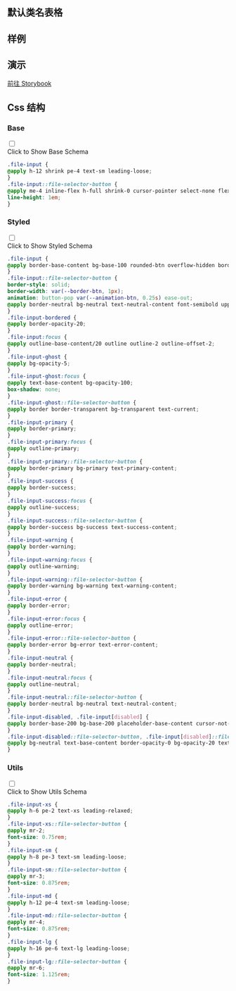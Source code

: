 
## 默认类名表格

<CssTable name="file-input" />

## 样例

<Demo></Demo>

## 演示

[前往 Storybook](https://story.ui.icebreaker.top/?path=/docs/data-entry-file-input--docs)

## Css 结构


### Base

<div className="collapse">
<input type="checkbox" /> 
<div class="collapse-title px-0">
<span class="btn">Click to Show Base Schema</span>
</div>
<div class="collapse-content"> 

```css
.file-input {
@apply h-12 shrink pe-4 text-sm leading-loose;
}
.file-input::file-selector-button {
@apply me-4 inline-flex h-full shrink-0 cursor-pointer select-none flex-wrap items-center justify-center px-4 text-center text-sm transition duration-200 ease-out;
line-height: 1em;
}
```

</div>
</div>

  

### Styled

<div className="collapse">
<input type="checkbox" /> 
<div class="collapse-title px-0">
<span class="btn">Click to Show Styled Schema</span>
</div>
<div class="collapse-content"> 

```css
.file-input {
@apply border-base-content bg-base-100 rounded-btn overflow-hidden border border-opacity-0 text-base;
}
.file-input::file-selector-button {
border-style: solid;
border-width: var(--border-btn, 1px);
animation: button-pop var(--animation-btn, 0.25s) ease-out;
@apply border-neutral bg-neutral text-neutral-content font-semibold uppercase no-underline;
}
.file-input-bordered {
@apply border-opacity-20;
}
.file-input:focus {
@apply outline-base-content/20 outline outline-2 outline-offset-2;
}
.file-input-ghost {
@apply bg-opacity-5;
}
.file-input-ghost:focus {
@apply text-base-content bg-opacity-100;
box-shadow: none;
}
.file-input-ghost::file-selector-button {
@apply border border-transparent bg-transparent text-current;
}
.file-input-primary {
@apply border-primary;
}
.file-input-primary:focus {
@apply outline-primary;
}
.file-input-primary::file-selector-button {
@apply border-primary bg-primary text-primary-content;
}
.file-input-success {
@apply border-success;
}
.file-input-success:focus {
@apply outline-success;
}
.file-input-success::file-selector-button {
@apply border-success bg-success text-success-content;
}
.file-input-warning {
@apply border-warning;
}
.file-input-warning:focus {
@apply outline-warning;
}
.file-input-warning::file-selector-button {
@apply border-warning bg-warning text-warning-content;
}
.file-input-error {
@apply border-error;
}
.file-input-error:focus {
@apply outline-error;
}
.file-input-error::file-selector-button {
@apply border-error bg-error text-error-content;
}
.file-input-neutral {
@apply border-neutral;
}
.file-input-neutral:focus {
@apply outline-neutral;
}
.file-input-neutral::file-selector-button {
@apply border-neutral bg-neutral text-neutral-content;
}
.file-input-disabled, .file-input[disabled] {
@apply border-base-200 bg-base-200 placeholder-base-content cursor-not-allowed text-opacity-20 placeholder-opacity-20;
}
.file-input-disabled::file-selector-button, .file-input[disabled]::file-selector-button {
@apply bg-neutral text-base-content border-opacity-0 bg-opacity-20 text-opacity-20;
}
```

</div>
</div>

  

### Utils

<div className="collapse">
<input type="checkbox" /> 
<div class="collapse-title px-0">
<span class="btn">Click to Show Utils Schema</span>
</div>
<div class="collapse-content"> 

```css
.file-input-xs {
@apply h-6 pe-2 text-xs leading-relaxed;
}
.file-input-xs::file-selector-button {
@apply mr-2;
font-size: 0.75rem;
}
.file-input-sm {
@apply h-8 pe-3 text-sm leading-loose;
}
.file-input-sm::file-selector-button {
@apply mr-3;
font-size: 0.875rem;
}
.file-input-md {
@apply h-12 pe-4 text-sm leading-loose;
}
.file-input-md::file-selector-button {
@apply mr-4;
font-size: 0.875rem;
}
.file-input-lg {
@apply h-16 pe-6 text-lg leading-loose;
}
.file-input-lg::file-selector-button {
@apply mr-6;
font-size: 1.125rem;
}
```

</div>
</div>